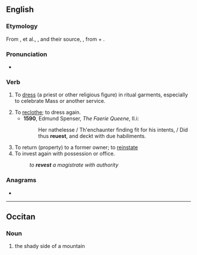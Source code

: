 ==English==

===Etymology===
From {{etyl|xno|en}} {{m|fro|revestir}}, {{m|en|revestre}} et al., {{etyl|frm|en}} {{m|frm|revestir}}, and their source, {{etyl|LL.|en}} {{m|en|revestire}}, from {{etyl|la|en}} {{m|la|re-}} + {{m|la|vestīre|to clothe}}.

===Pronunciation===
* {{a|UK}} {{IPA|/ɹiːˈvɛst/|lang=en}}

===Verb===
{{en-verb}}

# {{lb|en|obsolete}} To [[dress]] (a priest or other religious figure) in ritual garments, especially to celebrate Mass or another service.
# To [[reclothe]]; to dress again.
#* '''1590''', Edmund Spenser, ''The Faerie Queene'', II.i:
#*: Her nathelesse / Th'enchaunter finding fit for his intents, / Did thus '''reuest''', and deckt with due habiliments.
# To return (property) to a former owner; to [[reinstate]]
# To invest again with possession or office.
#: ''to '''revest''' a magistrate with authority''

===Anagrams===
* {{anagrams|en|Severt|Stever|Vester|everts|revets|verset|verste}}

----

==Occitan==

===Noun===
{{head|oc|noun|g=m}}

# {{lb|oc|Vivaro-Alpine}} the shady side of a mountain